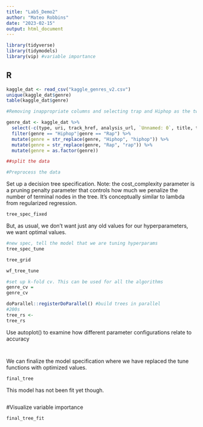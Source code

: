 ```yaml
---
title: "Lab5_Demo2"
author: "Mateo Robbins"
date: "2023-02-15"
output: html_document
---
```


```r
library(tidyverse)
library(tidymodels)
library(vip) #variable importance
```
## R
```r
kaggle_dat <- read_csv("kaggle_genres_v2.csv")
unique(kaggle_dat$genre)
table(kaggle_dat$genre)

#Removing inappropriate columns and selecting trap and Hiphop as the two genres here and making case consistent

genre_dat <- kaggle_dat %>%
  select(-c(type, uri, track_href, analysis_url, `Unnamed: 0`, title, tempo, id, song_name)) %>%
  filter(genre == "Hiphop"|genre == "Rap") %>%
  mutate(genre = str_replace(genre, "Hiphop", "hiphop")) %>%
  mutate(genre = str_replace(genre, "Rap", "rap")) %>%
  mutate(genre = as.factor(genre))
```

```r
##split the data

```

```r
#Preprocess the data
```

Set up a decision tree specification. Note: the cost_complexity parameter is a pruning penalty parameter that controls how much we penalize the number of terminal nodes in the tree.  It's conceptually similar to lambda from regularized regression.

```r
tree_spec_fixed 
```

But, as usual, we don't want just any old values for our hyperparameters, we want optimal values.
```r
#new spec, tell the model that we are tuning hyperparams
tree_spec_tune 

tree_grid 
```

```r
wf_tree_tune 
```

```r
#set up k-fold cv. This can be used for all the algorithms
genre_cv = 
genre_cv
```

```r
doParallel::registerDoParallel() #build trees in parallel
#200s
tree_rs <-
tree_rs
```
Use autoplot() to examine how different parameter configurations relate to accuracy 
```r

```

```r

```

We can finalize the model specification where we have replaced the tune functions with optimized values.

```r
final_tree 
```

This model has not been fit yet though.

```r

```

#Visualize variable importance
```r
final_tree_fit 
```


